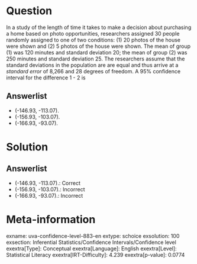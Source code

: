 Question
========

In a study of the length of time it takes to make a decision about purchasing a home based on photo opportunities, researchers assigned 30 people randomly assigned to one of two conditions: (1) 20 photos of the house were shown and (2) 5 photos of the house were shown. The mean of group (1) was 120 minutes and standard deviation 20; the mean of group (2) was 250 minutes and standard deviation 25. The researchers assume that the standard deviations in the population are are equal and thus arrive at a *standard error* of 8,266 and 28 degrees of freedom. A 95% confidence interval for the difference 1 - 2 is

Answerlist
----------

* (-146.93, -113.07).
* (-156.93, -103.07).
* (-166.93, -93.07).

Solution
========

Answerlist
----------

* (-146.93, -113.07).: Correct
* (-156.93, -103.07).: Incorrect
* (-166.93, -93.07).: Incorrect

Meta-information
================
exname: uva-confidence-level-883-en
extype: schoice
exsolution: 100
exsection: Inferential Statistics/Confidence Intervals/Confidence level
exextra[Type]: Conceptual
exextra[Language]: English
exextra[Level]: Statistical Literacy
exextra[IRT-Difficulty]: 4.239
exextra[p-value]: 0.0774
